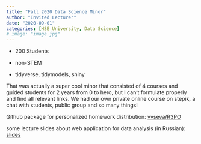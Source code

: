```yaml
---
title: "Fall 2020 Data Science Minor"
author: "Invited Lecturer"
date: "2020-09-01"
categories: [HSE University, Data Science]
# image: "image.jpg"
---
```


-   200 Students

-   non-STEM

-   tidyverse, tidymodels, shiny

That was actually a super cool minor that consisted of 4 courses and guided students for 2 years from 0 to hero, but I can't formulate properly and find all relevant links. We had our own private online course on stepik, a chat with students, public group and so many things!

Github package for personalized homework distribution: [vvseva/R3PO](https://github.com/vvseva/R3PO)

some lecture slides about web application for data analysis (in Russian): [slides](https://docs.google.com/presentation/d/1-hb-cpMfvf9ivZw6Kcof0u0EP2k_bbG_CRnJ9kl4UVM/edit?usp=sharing)
